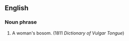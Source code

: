 ==English==
===Noun phrase===
# {{idiom}} {{vulgar}} A woman's bosom. (1811 ''Dictionary of Vulgar Tongue'')